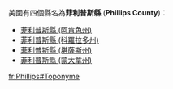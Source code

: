 美國有四個縣名為'''菲利普斯縣''' ('''Phillips County''')：
* [[菲利普斯縣_(阿肯色州)|菲利普斯縣 (阿肯色州)]]
* [[菲利普斯縣_(科羅拉多州)|菲利普斯縣 (科羅拉多州)]]
* [[菲利普斯縣_(堪薩斯州)|菲利普斯縣 (堪薩斯州)]]
* [[菲利普斯縣_(蒙大拿州)|菲利普斯縣 (蒙大拿州)]]
{{disambig|F菲利普斯縣|Cat=五字县名消歧义}}

[[fr:Phillips#Toponyme|fr:Phillips#Toponyme]]